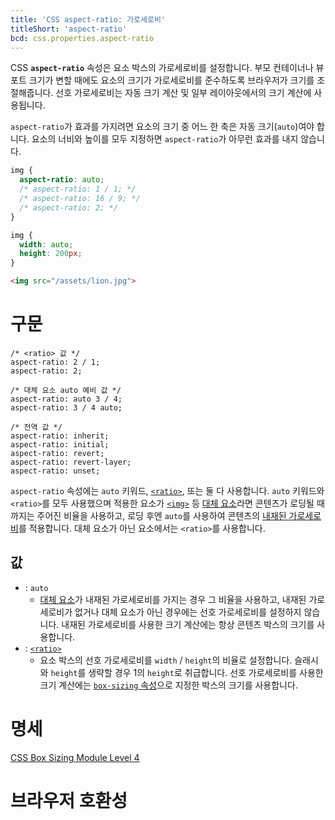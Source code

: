 ```yaml
---
title: 'CSS aspect-ratio: 가로세로비'
titleShort: 'aspect-ratio'
bcd: css.properties.aspect-ratio
---
```


CSS **`aspect-ratio`** 속성은 요소 박스의 가로세로비를 설정합니다. 부모 컨테이너나 뷰포트 크기가 변할 때에도 요소의 크기가 가로세로비를 준수하도록 브라우저가 크기를 조절해줍니다. 선호 가로세로비는 자동 크기 계산 및 일부 레이아웃에서의 크기 계산에 사용됩니다.

`aspect-ratio`가 효과를 가지려면 요소의 크기 중 어느 한 축은 자동 크기(`auto`)여야 합니다. 요소의 너비와 높이를 모두 지정하면 `aspect-ratio`가 아무런 효과를 내지 않습니다.

```css hidden name=demo
img {
  aspect-ratio: auto;
  /* aspect-ratio: 1 / 1; */
  /* aspect-ratio: 16 / 9; */
  /* aspect-ratio: 2; */
}
```

```css hidden editable=false name=demo filename=style
img {
  width: auto;
  height: 200px;
}
```

```html hidden name=demo
<img src="/assets/lion.jpg">
```

<LiveExample height={240} lang="css" name="demo" />

# 구문

```css-prop
/* <ratio> 값 */
aspect-ratio: 2 / 1;
aspect-ratio: 2;

/* 대체 요소 auto 예비 값 */
aspect-ratio: auto 3 / 4;
aspect-ratio: 3 / 4 auto;

/* 전역 값 */
aspect-ratio: inherit;
aspect-ratio: initial;
aspect-ratio: revert;
aspect-ratio: revert-layer;
aspect-ratio: unset;
```

`aspect-ratio` 속성에는 `auto` 키워드, [`<ratio>`], 또는 둘 다 사용합니다. `auto` 키워드와 `<ratio>`를 모두 사용했으며 적용한 요소가 [`<img>`](/docs/Web/HTML/Element/img) 등 [대체 요소](/docs/Web/CSS/Replaced_element)라면 콘텐츠가 로딩될 때까지는 주어진 비율을 사용하고, 로딩 후엔 `auto`를 사용하여 콘텐츠의 [내재된 가로세로비][내재적 크기]를 적용합니다. 대체 요소가 아닌 요소에서는 `<ratio>`를 사용합니다.

## 값

- : `auto`
  - [대체 요소](/docs/Web/CSS/Replaced_element)가 내재된 가로세로비를 가지는 경우 그 비율을 사용하고, 내재된 가로세로비가 없거나 대체 요소가 아닌 경우에는 선호 가로세로비를 설정하지 않습니다. 내재된 가로세로비를 사용한 크기 계산에는 항상 콘텐츠 박스의 크기를 사용합니다.
- : [`<ratio>`]
  - 요소 박스의 선호 가로세로비를 `width` / `height`의 비율로 설정합니다. 슬래시와 `height`를 생략할 경우 1의 `height`로 취급합니다. 선호 가로세로비를 사용한 크기 계산에는 [`box-sizing` 속성][`box-sizing`]으로 지정한 박스의 크기를 사용합니다.

# 명세

[CSS Box Sizing Module Level 4](https://drafts.csswg.org/css-sizing-4/#aspect-ratio)

# 브라우저 호환성

<BrowserCompat data={props.bcd} />

[`<ratio>`]: https://developer.mozilla.org/en-US/docs/Web/CSS/ratio
[`box-sizing`]: https://developer.mozilla.org/en-US/docs/Web/CSS/box-sizing
[내재적 크기]: /docs/Web/CSS/Intrinsic_size
